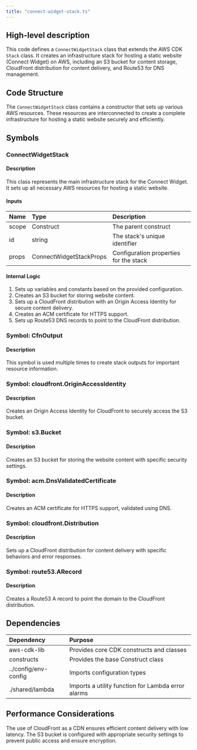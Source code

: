 ```yaml
---
title: "connect-widget-stack.ts"
---
```


## High-level description
This code defines a `ConnectWidgetStack` class that extends the AWS CDK `Stack` class. It creates an infrastructure stack for hosting a static website (Connect Widget) on AWS, including an S3 bucket for content storage, CloudFront distribution for content delivery, and Route53 for DNS management.

## Code Structure
The `ConnectWidgetStack` class contains a constructor that sets up various AWS resources. These resources are interconnected to create a complete infrastructure for hosting a static website securely and efficiently.

## Symbols

### ConnectWidgetStack
#### Description
This class represents the main infrastructure stack for the Connect Widget. It sets up all necessary AWS resources for hosting a static website.

#### Inputs
| Name | Type | Description |
|:-----|:-----|:------------|
| scope | Construct | The parent construct |
| id | string | The stack's unique identifier |
| props | ConnectWidgetStackProps | Configuration properties for the stack |

#### Internal Logic
1. Sets up variables and constants based on the provided configuration.
2. Creates an S3 bucket for storing website content.
3. Sets up a CloudFront distribution with an Origin Access Identity for secure content delivery.
4. Creates an ACM certificate for HTTPS support.
5. Sets up Route53 DNS records to point to the CloudFront distribution.

### Symbol: CfnOutput
#### Description
This symbol is used multiple times to create stack outputs for important resource information.

### Symbol: cloudfront.OriginAccessIdentity
#### Description
Creates an Origin Access Identity for CloudFront to securely access the S3 bucket.

### Symbol: s3.Bucket
#### Description
Creates an S3 bucket for storing the website content with specific security settings.

### Symbol: acm.DnsValidatedCertificate
#### Description
Creates an ACM certificate for HTTPS support, validated using DNS.

### Symbol: cloudfront.Distribution
#### Description
Sets up a CloudFront distribution for content delivery with specific behaviors and error responses.

### Symbol: route53.ARecord
#### Description
Creates a Route53 A record to point the domain to the CloudFront distribution.

## Dependencies
| Dependency | Purpose |
|:-----------|:--------|
| aws-cdk-lib | Provides core CDK constructs and classes |
| constructs | Provides the base Construct class |
| ../config/env-config | Imports configuration types |
| ./shared/lambda | Imports a utility function for Lambda error alarms |

## Performance Considerations
The use of CloudFront as a CDN ensures efficient content delivery with low latency. The S3 bucket is configured with appropriate security settings to prevent public access and ensure encryption.